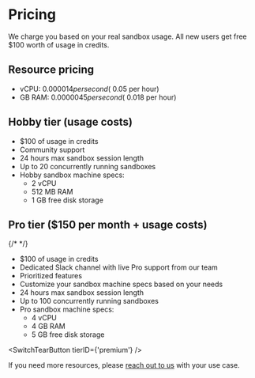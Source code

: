 
# Pricing

<ManageBilling />

We charge you based on your real sandbox usage. All new users get free $100 worth of usage in credits.

## Resource pricing
- vCPU: $0.000014 per second (~$0.05 per hour)
- GB RAM: $0.0000045 per second (~$0.018 per hour)

## Hobby tier (usage costs)
- $100 of usage in credits
- Community support
- 24 hours max sandbox session length
- Up to 20 concurrently running sandboxes
- Hobby sandbox machine specs:
  - 2 vCPU
  - 512 MB RAM
  - 1 GB free disk storage

## Pro tier ($150 per month + usage costs)
{/* <Promo/> */}
- $100 of usage in credits
- Dedicated Slack channel with live Pro support from our team
- Prioritized features
- Customize your sandbox machine specs based on your needs
- 24 hours max sandbox session length
- Up to 100 concurrently running sandboxes
- Pro sandbox machine specs:
  - 4 vCPU
  - 4 GB RAM
  - 5 GB free disk storage

<SwitchTearButton tierID={'premium'} />

If you need more resources, please [reach out to us](/getting-help) with your use case.
